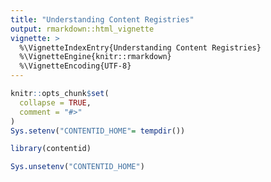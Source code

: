 ```yaml
---
title: "Understanding Content Registries"
output: rmarkdown::html_vignette
vignette: >
  %\VignetteIndexEntry{Understanding Content Registries}
  %\VignetteEngine{knitr::rmarkdown}
  %\VignetteEncoding{UTF-8}
---
```


```r
knitr::opts_chunk$set(
  collapse = TRUE,
  comment = "#>"
)
Sys.setenv("CONTENTID_HOME"= tempdir())

```

```r
library(contentid)
```




```r
Sys.unsetenv("CONTENTID_HOME")

```

